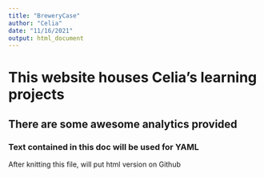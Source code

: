 ```yaml
---
title: "BreweryCase"
author: "Celia"
date: "11/16/2021"
output: html_document
---
```

# This website houses Celia's learning projects
## There are some awesome analytics provided
### Text contained in this doc will be used for YAML
After knitting this file, will put html version on Github